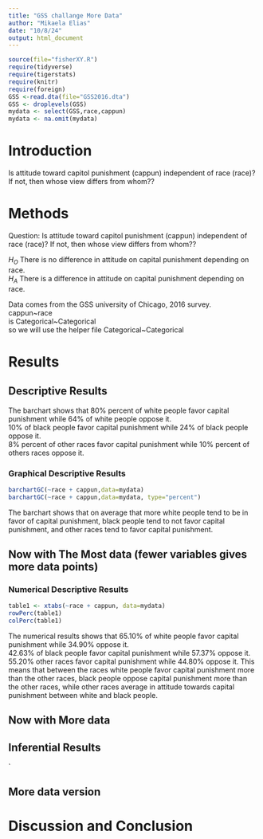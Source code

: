 ```yaml
---
title: "GSS challange More Data"
author: "Mikaela Elias"
date: "10/8/24"
output: html_document
---
```








```r
source(file="fisherXY.R")
require(tidyverse)
require(tigerstats)
require(knitr)
require(foreign)
GSS <-read.dta(file="GSS2016.dta")
GSS <- droplevels(GSS)
mydata <- select(GSS,race,cappun)
mydata <- na.omit(mydata)
```

# Introduction

<!--In this section you explain what you are trying to show.  Where did the data come from?  What is the research or other question you are trying to answer?.  If you skimp in this section expect to be marked down in your grade. Paint a picture of the project a couple of paragraphs is expected!-->

Is attitude toward capitol punishment (cappun) independent of race (race)?
If not, then whose view differs from whom??

# Methods
Question: Is attitude toward capitol punishment (cappun) independent of race (race)?
If not, then whose view differs from whom??

$H_O$ There is no difference in attitude on capital punishment depending on race.             
$H_A$ There is a difference in attitude on capital punishment depending on race.

Data comes from the GSS university of Chicago, 2016 survey.            
cappun~race         
is Categorical~Categorical          
so we will use the helper file Categorical~Categorical          

<!--Decide on your methods:  use "variable analysis" or other appropriate descriptors.  Make sure to choose at least one graphical method and at least one numerical method. Discuss what data manipulations may be needed for example subsetting or other binning procedures and what sort of graphical displays and inferential tools will be used!-->

# Results

<!--Divide this section into two sub-sections:  One for your descriptive  results and one for your inferential results.!-->

## Descriptive Results

         
The barchart shows that 80% percent of white people favor capital punishment while 64% of white people oppose it.          
10% of black people favor capital punishment while 24% of black people oppose it.        
8% percent of other races favor capital punishment while 10% percent of others races oppose it.     

### Graphical Descriptive Results
```r
barchartGC(~race + cappun,data=mydata)
barchartGC(~race + cappun,data=mydata, type="percent")

```
         
The barchart shows that on average that more white people tend to be in favor of capital punishment, black people tend to not favor capital punishment, and other races tend to favor capital punishment. 

<!--Graphical results here.  Make sure to show your code.  Provide appropriate labels for axes, giving units if possible, and provide a good title for the graph, too.  Use the graphical results to describe the patterns if any that exist in the data as focused toward the research question. Bottom line is to explain the features of the graph that are relevant to conforming or departing to what is expected by your null hypothesis !-->



## Now with The Most data (fewer variables gives more data points)



### Numerical Descriptive Results

<!--Numerical results go here. Use the numerical results to describe the patterns if any that exist in the data as focused toward the research question!-->
```r
table1 <- xtabs(~race + cappun, data=mydata)
rowPerc(table1)
colPerc(table1)
```
The numerical results shows that 65.10% of white people favor capital punishment while 34.90% oppose it.       
42.63% of black people favor capital punishment while 57.37% oppose it. 
55.20% other races favor capital punishment while 44.80% oppose it. 
This means that between the races white people favor capital punishment more than the other races, black people oppose capital punishment more than the other races, while other races average in attitude towards capital punishment between white and black people. 

## Now with More data



## Inferential Results

<!--State hypothesis clearly.  Make sure your discussion of the inferential test covers all the aspects that the test output produces, such as test statistic, p-value etc.  Make a decision about the null hypothesis, explain the assumptions on which the selected test/procedure was based, and why the chosen procedure satisfys the assumptions and is appropriate to answer the research question!-->

`


## More data version


# Discussion and Conclusion

<!--Discussion and conclusion here.  If you found a relationship be sure to consider whether the relationship occurs because one of the variavbles causes the other, or whether they perhasps are related for some other reason.  Watch the chapter 6 videos from the GeorgeTown videos collection.!-->

